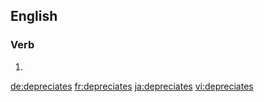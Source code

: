 
==English==

===Verb===
{{head|en|verb form}}

# {{en-third-person singular of|depreciate}}

[[de:depreciates]]
[[fr:depreciates]]
[[ja:depreciates]]
[[vi:depreciates]]